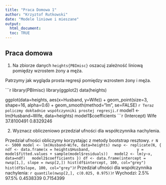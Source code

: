 ```yaml
---
title: "Praca Domowa 1"
author: "Krzyztof Rutkowski"
date: "Modele liniowe i mieszane"
output: 
  html_document:
  toc: TRUE
---
```

## Praca domowa

1. Na zbiorze danych `heights{PBImisc}` oszacuj zależność liniową pomiędzy wzrostem żony a męża.

Patrzymy jak wygląda prosta regresji pomiędzy wzrostem żony i męża.

```r
library(PBImisc)
library(ggplot2)
data(heights)

ggplot(data=heights, aes(x=Husband, y=Wife)) + geom_point(size=3, shape=16, alpha=0.6) + 
  geom_smooth(method="lm", se=FALSE)
```r

Teraz policzmy dokładnie współczynniki prostej regresji.
```r
model1 <- lm(Husband~Wife, data=heights)
model1$coefficients
```r
(Intercept)        Wife 
37.8100491   0.8329246

2. Wyznacz obliczeniowo przedział ufności dla współczynnika nachylenia.

Przedział ufności obliczymy korzystając z metody bootstrap resztowy.
```r
N <- 5000
model <- lm(Husband~Wife, data=heights)
nwsp <- replicate(N, {
  ndf <- data.frame(x = heights$Husband,
                    y = model$fitted.values + sample(model$residuals))
  model2 <- lm(y~x, data=ndf)
  model2$coefficients
})
df <- data.frame(intercept = nwsp[1,], slope = nwsp[2,])
hist(df$intercept, 100, col="grey")
hist(df$slope, 100, col="grey")
```r
Przedział ufności dla współczynnika nachylenia:
  ```r
quantile(nwsp[2,], c(0.025, 0.975))
```r
Wychodzi:
2.5%     97.5% 
0.4538339 0.7154399 
